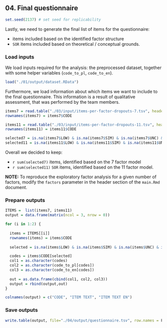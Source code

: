 ## 04. Final questionnaire

```r
set.seed(2137) # set seed for replicability
```

Lastly, we need to generate the final list of items for the questionnaire:

* items included based on the identified factor structure
* `SOR` items included based on theoretical / conceptual grounds.

### Load inputs

We load inputs required for the analysis: the preprocessed dataset, together with some helper variables (`code_to_pl`, `code_to_en`).

``` r
load("./01/output/dataset.RData")
```

Furthermore, we load information about which items we want to include to the final questionnaire. This information is a result of qualitative assessment, that was performed by the team members.

``` r
items7 = read.table("./03/input/items-per-factor-dropouts-7.tsv", header = T, sep = "\t", encoding = "UTF-8")
rownames(items7) = items7$CODE

items11 = read.table("./03/input/items-per-factor-dropouts-11.tsv", header = T, sep = "\t", encoding = "UTF-8")
rownames(items11) = items11$CODE
```

``` r
selected7 = is.na(items7$LOW) & is.na(items7$SIM) & is.na(items7$UNC) & is.na(items7$EMO)
selected11 = is.na(items11$LOW) & is.na(items11$SIM) & is.na(items11$UNC) & is.na(items11$EMO)
```

Overall we decided to keep:

* `r sum(selected7)` items, identified based on the 7 factor model
* `r sum(selected11)` `SOR` items, identified based on the 11 factor model.

**NOTE:** To reproduce the exploratory factor analysis for a given number of factors, modify the `factors` parameter in the header section of the `main.Rmd` document.

### Prepare outputs

``` r
ITEMS =  list(items7, items11)
output = data.frame(matrix(ncol = 3, nrow = 0))

for (i in 1:2) {
  
  items = ITEMS[[i]]
  rownames(items) = items$CODE
  
  selected = is.na(items$LOW) & is.na(items$SIM) & is.na(items$UNC) & is.na(items$EMO)

  codes = items$CODE[selected]
  col1 = as.character(codes)
  col2 = as.character(code_to_pl[codes])
  col3 = as.character(code_to_en[codes])
  
  out = as.data.frame(cbind(col1, col2, col3))
  output = rbind(output,out)
}

colnames(output) = c("CODE", "ITEM TEXT", "ITEM TEXT EN")
```

### Save outputs

``` r
write.table(output, file="./04/output/questionnaire.tsv", row.names = F, sep='\t', fileEncoding = "UTF-8")
```